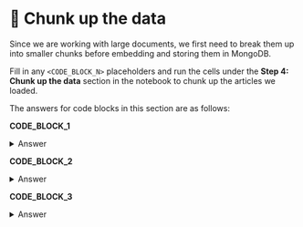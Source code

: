 # 👐 Chunk up the data

Since we are working with large documents, we first need to break them up into smaller chunks before embedding and storing them in MongoDB.

Fill in any `<CODE_BLOCK_N>` placeholders and run the cells under the **Step 4: Chunk up the data** section in the notebook to chunk up the articles we loaded.

The answers for code blocks in this section are as follows:

**CODE_BLOCK_1**

<details>
<summary>Answer</summary>
<div>
```python
RecursiveCharacterTextSplitter.from_tiktoken_encoder(
    encoding_name="cl100k_base", separators=separators, chunk_size=200, chunk_overlap=30
)
```
</div>
</details>

**CODE_BLOCK_2**

<details>
<summary>Answer</summary>
<div>
```python
text_splitter.split_text(text)
```
</div>
</details>

**CODE_BLOCK_3**

<details>
<summary>Answer</summary>
<div>
```python
get_chunks(doc, "body")
```
</div>
</details>
